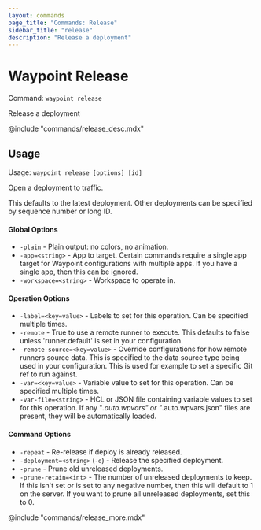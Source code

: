```yaml
---
layout: commands
page_title: "Commands: Release"
sidebar_title: "release"
description: "Release a deployment"
---
```


# Waypoint Release

Command: `waypoint release`

Release a deployment

@include "commands/release_desc.mdx"

## Usage

Usage: `waypoint release [options] [id]`


  Open a deployment to traffic.

  This defaults to the latest deployment. Other deployments can be
  specified by sequence number or long ID.

#### Global Options

- `-plain` - Plain output: no colors, no animation.
- `-app=<string>` - App to target. Certain commands require a single app target for Waypoint configurations with multiple apps. If you have a single app, then this can be ignored.
- `-workspace=<string>` - Workspace to operate in.

#### Operation Options

- `-label=<key=value>` - Labels to set for this operation. Can be specified multiple times.
- `-remote` - True to use a remote runner to execute. This defaults to false 
unless 'runner.default' is set in your configuration.
- `-remote-source=<key=value>` - Override configurations for how remote runners source data. This is specified to the data source type being used in your configuration. This is used for example to set a specific Git ref to run against.
- `-var=<key=value>` - Variable value to set for this operation. Can be specified multiple times.
- `-var-file=<string>` - HCL or JSON file containing variable values to set for this operation. If any "*.auto.wpvars" or "*.auto.wpvars.json" files are present, they will be automatically loaded.

#### Command Options

- `-repeat` - Re-release if deploy is already released.
- `-deployment=<string>` (`-d`) - Release the specified deployment.
- `-prune` - Prune old unreleased deployments.
- `-prune-retain=<int>` - The number of unreleased deployments to keep. If this isn't set or is set to any negative number, then this will default to 1 on the server. If you want to prune all unreleased deployments, set this to 0.

@include "commands/release_more.mdx"

